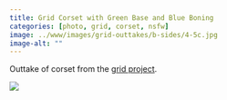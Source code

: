 ```yaml
---
title: Grid Corset with Green Base and Blue Boning
categories: [photo, grid, corset, nsfw]
image: ../www/images/grid-outtakes/b-sides/4-5c.jpg
image-alt: ""
---
```


Outtake of corset from the [grid project](/posts/2025-01-27_grid-project.html).

![](../www/images/grid-outtakes/b-sides/4-5c.jpg)

